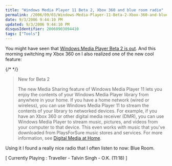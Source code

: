 ```yaml
---
title: "Windows Media Player 11 Beta 2, Xbox 360 and blue room radio"
permalink: /2006/09/03/Windows-Media-Player-11-Beta-2-Xbox-360-and-blue-room-radio/
date: 9/3/2006 9:44:10 PM
updated: 9/3/2006 9:44:10 PM
disqusIdentifier: 20060903094410
tags: ["Tools"]
---
```

You might have seen that [Windows Media Player Beta 2 is out](http://www.microsoft.com/windows/windowsmedia/player/11/default.aspx). And this morning switching my Xbox 360 on I also realized one of the new cool feature: 

{/* <!-- more --> */}
> New for Beta 2
> 
> The new Media Sharing feature of Windows Media Player 11 lets you enjoy the contents of your Windows Media Player library from anywhere in your home. If you have a home network (wired or wireless), you can use Windows Media Player 11 to stream the contents of your library to networked devices. For example, if you have an Xbox 360 or other digital media receiver (DMR), you can use Windows Media Player to stream music, pictures, and videos from your computer to that device. This even works with music that you've downloaded from PlaysForSure music stores and services. For more information, see <a href="http://www.microsoft.com/windows/windowsmedia/devices/athome/default.aspx">Digital Media at Home</a>.


Using it I found a really nice radio that I often listen to now: Blue Room.

[ Currently Playing : Traveller - Talvin Singh - O.K. (11:18) ]
